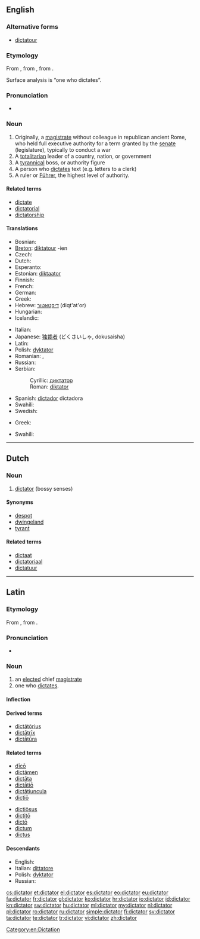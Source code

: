 ==English==
{{wikipedia}}

===Alternative forms===
* [[dictatour]] {{qualifier|obsolete}}

===Etymology===
From {{etyl|la|en}} {{term|dictator|dictātor|a chief magistrate|lang=la}}, from {{term|dicto|dictō|dictate, prescribe|lang=la}}, from {{term|dico|dīcō|say, speak|lang=la}}.

Surface analysis is {{suffix|dictate|or|t2=(agent)}} “one who dictates”.

===Pronunciation===
* {{audio|en-us-dictator.ogg|Audio (US)}}

===Noun===
{{en-noun}}

# Originally, a [[magistrate]] without colleague in republican ancient Rome, who held full executive authority for a term granted by the [[senate]] (legislature), typically to conduct a war
# A [[totalitarian]] leader of a country, nation, or government
# A [[tyrannical]] boss, or authority figure
# A person who [[dictate]]s text (e.g. letters to a clerk)
# A ruler or [[Führer]], the highest level of authority.

====Related terms====
* [[dictate]]
* [[dictatorial]]
* [[dictatorship]]

====Translations====
{{trans-top|totalitarian leader of a dictatorship}}
* Bosnian: {{t-|bs|diktator|m}}
* [[Breton]]: [[diktatour]] {{m}} -ien {{p}}
* Czech: {{t-|cs|diktátor|m}}
* Dutch: {{t-|nl|dictator|m}}
* Esperanto: {{t|eo|diktatoro}}
* Estonian: [[diktaator]]
* Finnish: {{t+|fi|diktaattori}}
* French: {{t+|fr|dictateur|m}}
* German: {{t+|de|Diktator|m}}
* Greek: {{t+|el|δικτάτορας|m|tr=diktátoras}}
* Hebrew: [[דיקטאטור]] (diqt'at'or) {{m}}
* Hungarian: {{t+|hu|diktátor}}
* Icelandic: {{t|is|einræðiherra|m}}
{{trans-mid}}
* Italian: {{t+|it|dittatore|m}}
* Japanese: [[独裁者]] (どくさいしゃ, dokusaisha)
* Latin: {{t-|la|dictator|m}}
* Polish: [[dyktator]] {{m}}
* Romanian: {{t|ro|dictator|m}}, {{t|ro|dictatori|m|p}}
* Russian: {{t|ru|диктатор|m|tr=diktátor|sc=Cyrl}}
* Serbian:
*: Cyrillic: [[диктатор#Serbian|диктатор]] {{m}}
*: Roman: [[diktator#Serbian|diktator]] {{m}}
* Spanish: [[dictador]] {{m}} dictadora {{f}}
* Swahili: {{t+|sw|dikteta|xs=Swahili}}
* Swedish: {{t+|sv|diktator|c}}
{{trans-bottom}}

{{trans-top|tyrannical boss, or authority figure}}
* Greek: {{t+|el|δικτάτορας|m|tr=diktátoras}}
{{trans-mid}}
* Swahili: {{t+|sw|dikteta|xs=Swahili}}
{{trans-bottom}}

[[Category:en:Dictation]]

----

==Dutch==

===Noun===
{{nl-noun|m|dictatoren|pl2=dictators|*}} {{m}}

# [[#English|dictator]] (bossy senses)

====Synonyms====
* [[despot]]
* [[dwingeland]]
* [[tyrant]]

====Related terms====
* [[dictaat]]
* [[dictatoriaal]]
* [[dictatuur]]

----

==Latin==

===Etymology===
From {{term|dicto|dictō|dictate, prescribe|lang=la}}, from {{term|dico|dīcō|say, speak|lang=la}}.

===Pronunciation===
* {{a|Classical}} {{IPA|/dikˈtaː.tor/|lang=la}}

===Noun===
{{la-noun|dictātor|dictatoris|dictātōris|m|third}}

# an [[elected]] chief [[magistrate]]
# one who [[dictate]]s.

====Inflection====
{{la-decl-3rd|dictator|dictātor|dictator|dictātōr}}

====Derived terms====
* [[dictatorius|dictātōrius]]
* [[dictatrix|dictātrīx]]
* [[dictatura|dictātūra]]

====Related terms====
{{top2}}
* [[dico#Latin|dīcō]]
* [[dictamen|dictāmen]]
* [[dictata|dictāta]]
* [[dictatio|dictātiō]]
* [[dictatiuncula|dictātiuncula]]
* [[dictio|dictiō]]
{{mid2}}
* [[dictiosus|dictiōsus]]
* [[dictito|dictitō]]
* [[dicto|dictō]]
* [[dictum#Latin|dictum]]
* [[dictus#Latin|dictus]]
{{bottom}}

====Descendants====
* English: {{l|en|dictator}}
* Italian: [[dittatore]]
* Polish: [[dyktator]]
* Russian: {{l|ru|диктатор}}

[[cs:dictator]]
[[et:dictator]]
[[el:dictator]]
[[es:dictator]]
[[eo:dictator]]
[[eu:dictator]]
[[fa:dictator]]
[[fr:dictator]]
[[gl:dictator]]
[[ko:dictator]]
[[hr:dictator]]
[[io:dictator]]
[[id:dictator]]
[[kn:dictator]]
[[sw:dictator]]
[[hu:dictator]]
[[ml:dictator]]
[[my:dictator]]
[[nl:dictator]]
[[pl:dictator]]
[[ro:dictator]]
[[ru:dictator]]
[[simple:dictator]]
[[fi:dictator]]
[[sv:dictator]]
[[ta:dictator]]
[[te:dictator]]
[[tr:dictator]]
[[vi:dictator]]
[[zh:dictator]]